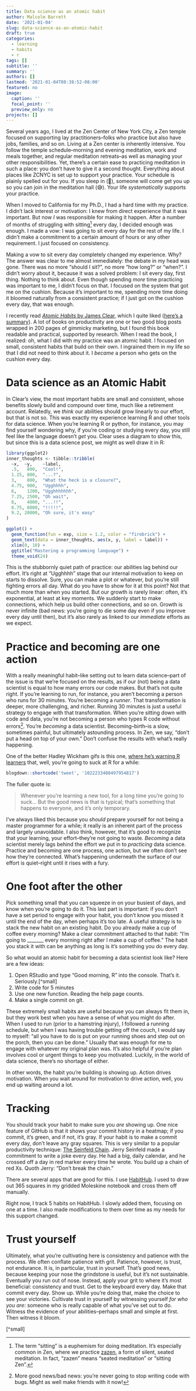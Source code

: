 ```yaml
---
title: Data science as an atomic habit
author: Malcolm Barrett
date: '2021-01-04'
slug: data-science-as-an-atomic-habit
draft: true
categories:
  - learning
  - habits
  - r
tags: []
subtitle: ''
summary: ''
authors: []
lastmod: '2021-01-04T08:38:52-08:00'
featured: no
image:
  caption: ''
  focal_point: ''
  preview_only: no
projects: []
---
```


Several years ago, I lived at the Zen Center of New York City, a Zen temple focused on supporting lay practitioners--folks who practice but also have jobs, families, and so on. Living at a Zen center is inherently intensive. You follow the temple schedule--morning and evening meditation, work and meals together, and regular meditation retreats--as well as managing your other responsibilities. Yet, there's a certain ease to practicing meditation in such a place: you don't have to give it a second thought. Everything about places like ZCNYC is set up to support your practice. Your schedule is plainly spelled out for you. If you sleep in (🙋), someone will come get you up so you can join in the meditation hall (😅). Your life *systematically* supports your practice.

When I moved to California for my Ph.D., I had a hard time with my practice. I didn't lack interest or motivation: I knew from direct experience that it was important. But now *I* was responsible for making it happen. After a number of months of struggling with sitting[^sitting] every day, I decided enough was enough. I made a vow: I was going to sit every day for the rest of my life. I didn't make a commitment to a certain amount of hours or any other requirement. I just focused on consistency. 

Making a vow to sit every day completely changed my experience. Why? The answer was clear to me almost immediately: the debate in my head was gone. There was no more "should I sit?", no more "how long?" or "when?". I didn't worry about it, because it was a solved problem: I sit every day, first thing. Nothing to think about. Even though spending *more* time practicing was important to me, I didn't focus on that. I focused on the system that got me on the cushion. Because it's important to me, spending more time doing it bloomed naturally from a consistent practice; if I just got on the cushion every day, that was enough. 

I recently read [*Atomic Habits* by James Clear](https://jamesclear.com/atomic-habits), which I quite liked ([here's a summary](https://kislayverma.com/books/book-review-atomic-habits/)). A lot of books on productivity are one or two good blog posts wrapped in 200 pages of gimmicky marketing, but I found this book readable and practical, supported by research. When I read the book, I realized: oh, what I did with my practice was an atomic habit. I focused on small, consistent habits that build on their own. I ingrained them in my life so that I did not need to think about it. I *became* a person who gets on the cushion every day. 

# Data science as an Atomic Habit

In Clear's view, the most important habits are small and consistent, whose benefits slowly build and compound over time, much like a retirement account. Relatedly, we *think* our abilities should grow linearly to our effort, but that is not so. This was exactly my experience learning R and other tools for data science. When you're learning R or python, for instance, you may find yourself wondering why, if you're coding or studying every day, you still feel like the language doesn't *get* you. Clear uses a diagram to show this, but since this is a data science post, we might as well draw it in R:

```r
library(ggplot2)
inner_thoughts <- tibble::tribble(
  ~x,  ~y,    ~label,
  .5,   800,  "Cool!",
  1.25, 800,  "...?",
  3,    800,  "What the heck is a closure?",
  4.75, 900,  "Ugghhhh",
  6,    1200, "Ugghhhhhhh",
  7.25, 2500, "Oh wait",
  8,    4000, "...!!",
  8.75, 8000, "!!!!!",
  9.2, 20000, "Oh sure, it's easy"
)

ggplot() + 
  geom_function(fun = exp, size = 1.2, color = "firebrick") + 
  geom_text(data = inner_thoughts, aes(x, y, label = label)) +
  xlim(0, 10) + 
  ggtitle("Mastering a programming language") + 
  theme_void(24)
```

This is the stubbornly quiet path of practice: our abilities lag behind our effort. It's right at "Ugghhhh" stage that our internal motivation to keep on starts to dissolve. Sure, you can make a plot or whatever, but you're still fighting errors all day. What do you have to show for it at this point? Not that much more than when you started. But our growth is rarely linear: often, it's exponential, at least at key moments. We suddenly start to make connections, which help us build other connections, and so on. Growth is never infinite (bad news: you're going to die some day even if you improve every day until then), but it's also rarely as linked to our *immediate* efforts as we expect. 

# Practice and becoming are one action

With a really meaningful habit--like setting out to learn data science--part of the issue is that we're focused on the results, as if our (not) being a data scientist is equal to how many errors our code makes. But that's not quite right. If you're learning to run, for instance, you aren't becoming a person who runs for 30 minutes. You're becoming a *runner*. That transformation is deeper, more challenging, and richer. Running 30 minutes is just a useful strategy to engage with that transformation. When you're sitting down with code and data, you're not becoming a person who types R code without errors[^errors]. You're *becoming* a data scientist. Becoming--birth--is a slow, sometimes painful, but ultimately astounding process. In Zen, we say, "don't put a head on top of your own." Don't confuse the results with what's really happening. 

One of the better Hadley Wickham gifs is this one, [where he's warning R learners](http://datascience.la/hadley-wickhams-dplyr-tutorial-at-user-2014-part-1/) that, well, you're going to suck at R for a while:

```r
blogdown::shortcode('tweet', '1022233480497954817')
```

The fuller quote is: 

> Whenever you’re learning a new tool, for a long time you’re going to suck... But the good news is that is typical; that’s something that happens to everyone, and it’s only temporary.

I've always liked this because you *should* prepare yourself for not being a master programmer for a while; it really is an inherent part of the process and largely unavoidable. I also think, however, that it's good to recognize that your learning, your effort--they're not going to waste. *Becoming* a data scientist merely lags behind the effort we put in to *practicing* data science. Practice and becoming are one process, one action, but we often don't see how they're connected. What's happening underneath the surface of our effort is quiet--right until it rises with a fury.

# One foot after the other

Pick something small that you can squeeze in on your busiest of days, and know when you're going to do it. This last part is important: if you don't have a set period to engage with your habit, you don't know you missed it until the end of the day, when perhaps it's too late. A useful strategy is to stack the new habit on an existing habit. Do you already make a cup of coffee every morning? Make a clear commitment attached to that habit: "I'm going to _______ every morning right after I make a cup of coffee." The habit you stack it with can be anything as long is it's something you do every day.

So what would an atomic habit for becoming a data scientist look like? Here are a few ideas:

1. Open RStudio and type "Good morning, R" into the console. That's it. Seriously.[^small]
2. Write code for 5 minutes
3. Use one new function. Reading the help page counts.
4. Make a single commit on git. 

These extremely small habits are useful because you can always fit them in, but they work best when you have a sense of what you might do after. When I used to run (prior to a hamstring injury), I followed a running schedule, but when I was having trouble getting off the couch, I would say to myself: "all you have to do is put on your running shoes and step out on the porch, then you can be done." Usually that was enough for me to engage with whatever my original plan was. It's also helpful if you're plan involves cool or urgent things to keep you motivated. Luckily, in the world of data science, there's no shortage of either.

In other words, the habit you're building is showing up. Action drives motivation. When you wait around for motivation to drive action, well, you end up waiting around a lot.

# Tracking

You should track your habit to make sure you *are* showing up. One nice feature of GitHub is that it shows your commit history in a heatmap; if you commit, it's green, and if not, it's gray. If your habit is to make a commit every day, don't leave any gray squares. This is very similar to a popular productivity technique: [The Seinfeld Chain](https://lifehacker.com/jerry-seinfelds-productivity-secret-281626). Jerry Seinfeld made a commitment to write a joke every day. He had a big, daily calendar, and he crossed off a day in red marker every time he wrote. You build up a chain of red Xs. Quoth Jerry: "Don't break the chain."

There are several apps that are good for this. I use [HabitHub](https://www.thehabithub.com/). I used to draw out 365 squares in my gridded Moleskine notebook and cross them off manually. 

Right now, I track 5 habits on HabitHub. I slowly added them, focusing on one at a time. I also made modifications to them over time as my needs for this support changed.

# Trust yourself

Ultimately, what you're cultivating here is consistency and patience with the process. We often conflate patience with grit. Patience, however, is trust, not endurance. It is, in particular, trust in yourself. That's good news, because keeping your nose the grindstone is useful, but it's not sustainable. Eventually you run out of nose. Instead, apply your grit to where it's most beneficial: consistency and trust. Get to the keyboard every day. Make that commit every day. Show up. While you're doing that, make the choice to see your victories. Cultivate trust in yourself by witnessing yourself *for who you are*: someone who is really capable of what you've set out to do. Witness the evidence of your abilities--perhaps small and simple at first. Then witness it bloom.

[^small] 

[^sitting]: The term "sitting" is a euphemism for doing meditation. It's especially common in Zen, where we practice [zazen](https://zmm.org/teachings-and-training/meditation-instructions/), a form of silent, seated meditation. In fact, "zazen" means "seated meditation" or "sitting Zen".

[^errors]: More good news/bad news: you're never going to stop writing code with bugs. Might as well make friends with it now!